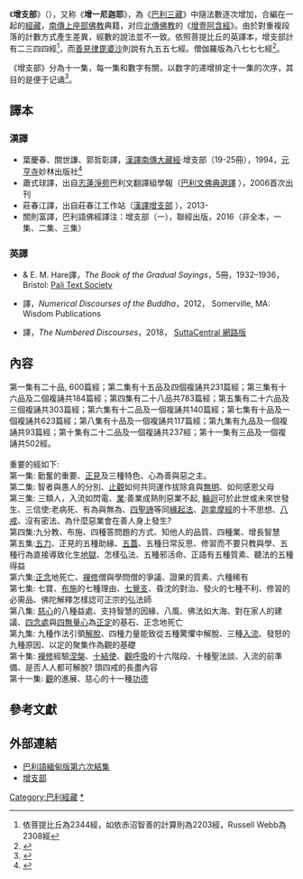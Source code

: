 {{Otheruses|增一阿含经|subject=[[上座部佛教|上座部佛教]][[经藏|经藏]]中的组成部分《增支部》|other=[[北传佛教|北传佛教]]典籍中所对应的内容}}
{{PaliCanon}}
{{佛教}}

《'''增支部'''》（{{lang|IAST|Aṅguttaranikāya}}），又称《'''增一尼迦耶'''》，為《[[巴利三藏|巴利三藏]]》中隨法數逐次增加，合編在一起的[[經藏|經藏]]，[[上座部佛教|南傳上座部佛教]]典籍，对应[[北傳佛教|北傳佛教]]的《[[增壹阿含經|增壹阿含經]]》。由於對重複段落的計數方式產生差異，經數的說法並不一致。依照菩提比丘的英譯本，增支部計有二三四四經<ref>依菩提比丘為2344經，如依赤沼智善的計算則為2203經，Russell Webb為2308經</ref>，而[[善見律毘婆沙|善見律毘婆沙]]則說有九五五七經。僧伽羅版為八七七七經<ref>{{cite web |title=Anguttara Nikaya |url=https://www.greatwesternvehicle.org/pali/tipitaka/sutta/anguttara/index.html |access-date=2022-03-30 |archive-date=2016-04-21 |archive-url=https://web.archive.org/web/20160421040416/http://greatwesternvehicle.org/pali/tipitaka/sutta/anguttara/index.html }}</ref>。

《增支部》分為十一集，每一集和數字有關，以数字的递增排定十一集的次序，其目的是便于记诵<ref>{{cite book | language = zh-hans | author = 郭良鋆 | coauthors =  | title = 佛陀和原始佛教思想  | url =  | date = 1997年 | location = 中国社会科学出版社 | publisher =  | id =  | isbn = 7500421907 | pages = 8页 }}</ref>。

==譯本==
===漢譯===
* 葉慶春、關世謙、郭哲彰譯，[http://tripitaka.cbeta.org/N 漢譯南傳大藏經]·增支部（19-25冊），1994，[[元亨寺|元亨寺]]妙林出版社<ref>{{cite web |title=元亨寺版《南傳大藏經》譯經紀錄 |url=http://yifertw.blogspot.com/2018/03/blog-post_12.html |access-date=2022-04-17 |archive-date=2019-09-15 |archive-url=https://web.archive.org/web/20190915030452/http://yifertw.blogspot.com/2018/03/blog-post_12.html }}</ref>
* 蕭式球譯，出自[[志蓮淨苑|志蓮淨苑]]巴利文翻譯組學報（[http://www.chilin.edu.hk/edu/report_section.asp?section_id=5 巴利文佛典選譯] {{Wayback|url=http://www.chilin.edu.hk/edu/report_section.asp?section_id=5 |date=20201123135626 }}），2006首次出刊
* 莊春江譯，出自莊春江工作站（[https://agama.buddhason.org/AN/index.htm 漢譯增支部] {{Wayback|url=https://agama.buddhason.org/AN/index.htm |date=20201123135633 }}），2013-
* 關則富譯，巴利語佛經譯注：增支部（一），聯經出版，2016（非全本，一集、二集、三集）

===英譯===
*{{le|F. L. Woodward|F. L. Woodward}} & E. M. Hare譯，''The Book of the Gradual Sayings''，5冊，1932–1936，Bristol: [[巴利聖典協會|Pali Text Society]] 
*{{le|Bhikkhu Bodhi|Bhikkhu Bodhi}}譯，''Numerical Discourses of the Buddha''，2012， Somerville, MA: Wisdom Publications
*{{le|Bhante Sujato|Bhikkhu Sujato}}譯，''The Numbered Discourses''，2018， [https://suttacentral.net/an SuttaCentral 網路版] {{Wayback|url=https://suttacentral.net/an |date=20171107013852 }}

==內容==
第一集有二十品, 600篇經；第二集有十五品及四個複誦共231篇經；第三集有十六品及二個複誦共184篇經；第四集有二十八品共783篇經；第五集有二十六品及三個複誦共303篇經；第六集有十二品及一個複誦共140篇經；第七集有十品及一個複誦共623篇經；第八集有十品及一個複誦共117篇經；第九集有九品及一個複誦共93篇經；第十集有二十二品及一個複誦共237經；第十一集有三品及一個複誦共502經。<br><br>
重要的經如下:<br />

第一集: 勤奮的重要、[[正見|正見]]及三種特色、心為善與惡之主。<br />

第二集: 智者與愚人的分別、[[止觀|止觀]]如何共同運作拔除貪與[[無明|無明]]、如何感恩父母<br />

第三集: 三類人，入流如閃電、[[業|業]]:善業成熟則惡業不起, [[輪迴|輪迴]]可於此世或未來世發生、三信使:老病死、有為與無為、[[四聖諦|四聖諦]]等同[[緣起法|緣起法]]、[[迦拿摩經|迦拿摩經]]的十不思想、[[八戒|八戒]]、沒有密法、為什麼惡業會在善人身上發生?<br />

第四集:九分教、布施、四種答問題的方式、知他人的品質、四種業、增長智慧<br />

第五集:[[五力|五力]]、正見的五種助緣、[[五蓋|五蓋]]、五種日常反思、修習而不要只教與學、五種行為直接導致化生[[地獄|地獄]]、怎樣弘法、五種邪活命、正語有五種質素、聽法的五種得益<br />

第六集:[[正念|正念]]地死亡、[[襌修|襌修]]僧與學問僧的爭議、證果的質素、六種稀有<br />

第七集: 七寶、[[布施|布施]]的七種理由、[[七覺支|七覺支]]、昏沈的對治、發火的七種不利、修習的必需品、佛陀解釋怎樣認可正宗的弘法師<br />

第八集: [[慈心|慈心]]的八種益處、支持智慧的因緣、八風、佛法如大海、對在家人的建議、[[四念處|四念處]]與[[四無量心|四無量心]]為[[正定|正定]]的基石、正念地死亡<br />

第九集: 九種作法引領[[解脫|解脫]]、四種力量能致從五種驚懼中解脫、三種[[入流|入流]]、發怒的九種原因、以定的聚集作為觀的基礎<br />

第十集: [[襌修|襌修]]經驗[[涅槃|涅槃]]、[[十結使|十結使]]、[[觀呼吸|觀呼吸]]的十六階段、十種聖法談、入流的前準備、是否人人都可解脫? 頭四戒的長盡內容<br />

第十一集: [[觀_(佛教)|觀]]的進展、慈心的十一種[[功德|功德]]

==參考文獻==
<div class="references-small">
<references></references>
</div>

==外部連結==
* [http://www.tipitaka.org/romn/ 巴利語緬甸版第六次結集] {{Wayback|url=http://www.tipitaka.org/romn/ |date=20210212015925 }}
* [https://agama.buddhason.org/AN/index.htm 增支部] {{Wayback|url=https://agama.buddhason.org/AN/index.htm |date=20201123135633 }}

[[Category:巴利經藏|Category:巴利經藏]]
[[Category:增支部|*]]